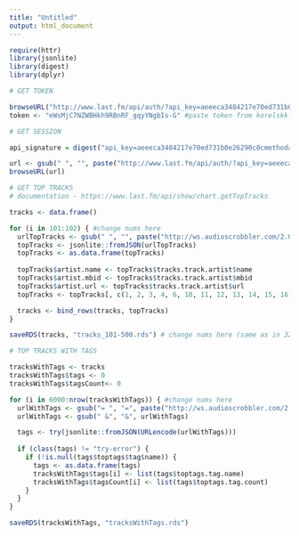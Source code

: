 ```yaml
---
title: "Untitled"
output: html_document
---
```


```r
require(httr)
library(jsonlite)
library(digest)
library(dplyr)

# GET TOKEN

browseURL("http://www.last.fm/api/auth/?api_key=aeeeca3484217e70ed731b0e26290c0c")
token <- "eWsMjC7NZWBHkh9RBnRF_gqyYNgbIs-G" #paste token from korelskk.ru url here

# GET SESSION

api_signature = digest("api_key=aeeeca3484217e70ed731b0e26290c0cmethodauth.getSessiontokenywy8ynfEElBQz36UaCkusuYs3V-mYARqf63ab8a0b44d9244348d9fd72435597d", algo="md5")

url <- gsub(" ", "", paste("http://www.last.fm/api/auth/?api_key=aeeeca3484217e70ed731b0e26290c0c&token=", token, "&sig_key=", api_signature, "&method=auth.getSession"))
browseURL(url)

```

```r
# GET TOP TRACKS
# documentation - https://www.last.fm/api/show/chart.getTopTracks

tracks <- data.frame()

for (i in 101:102) { #change nums here
  urlTopTracks <- gsub(" ", "", paste("http://ws.audioscrobbler.com/2.0/?method=chart.getTopTracks&api_key=aeeeca3484217e70ed731b0e26290c0c&page=", i, "perPage=200&format=json"))
  topTracks <- jsonlite::fromJSON(urlTopTracks)
  topTracks <- as.data.frame(topTracks) 
  
  topTracks$artist.name <- topTracks$tracks.track.artist$name
  topTracks$artist.mbid <- topTracks$tracks.track.artist$mbid
  topTracks$artist.url <- topTracks$tracks.track.artist$url
  topTracks <- topTracks[, c(1, 2, 3, 4, 6, 10, 11, 12, 13, 14, 15, 16)]

  tracks <- bind_rows(tracks, topTracks)
}

saveRDS(tracks, "tracks_101-500.rds") # change nums here (same as in 32)
```

```r
# TOP TRACKS WITH TAGS

tracksWithTags <- tracks
tracksWithTags$tags <- 0
tracksWithTags$tagsCount<- 0

for (i in 6000:nrow(tracksWithTags)) { #change nums here
  urlWithTags <- gsub("= ", "=", paste("http://ws.audioscrobbler.com/2.0/?method=track.getTopTags&api_key=aeeeca3484217e70ed731b0e26290c0c&artist=", tracksWithTags$artist.name[i], "&track=", tracksWithTags$tracks.track.name[i], "&format=json"))
  urlWithTags <- gsub(" &", "&", urlWithTags)

  tags <- try(jsonlite::fromJSON(URLencode(urlWithTags)))
  
  if (class(tags) != "try-error") {
    if (!is.null(tags$toptags$tag$name)) {
      tags <- as.data.frame(tags)
      tracksWithTags$tags[i] <- list(tags$toptags.tag.name)
      tracksWithTags$tagsCount[i] <- list(tags$toptags.tag.count)
    }
  }  
}

saveRDS(tracksWithTags, "tracksWithTags.rds")
```
